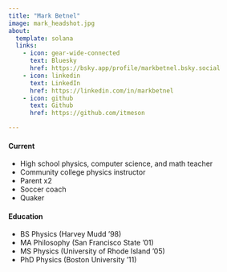 ```yaml
---
title: "Mark Betnel"
image: mark_headshot.jpg
about:
  template: solana
  links:
    - icon: gear-wide-connected
      text: Bluesky
      href: https://bsky.app/profile/markbetnel.bsky.social
    - icon: linkedin
      text: LinkedIn
      href: https://linkedin.com/in/markbetnel
    - icon: github
      text: Github
      href: https://github.com/itmeson

---
```


#### Current
 * High school physics, computer science, and math teacher
 * Community college physics instructor
 * Parent x2
 * Soccer coach
 * Quaker

#### Education
 * BS Physics (Harvey Mudd '98)
 * MA Philosophy (San Francisco State '01) 
 * MS Physics (University of Rhode Island '05)
 * PhD Physics (Boston University '11)